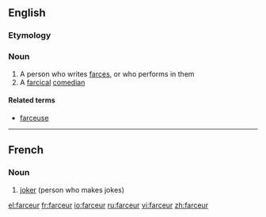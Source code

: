 ==English==

===Etymology===
{{etyl|fr}}

===Noun===
{{en-noun}}

# A person who writes [[farce]]s, or who performs in them
# A [[farcical]] [[comedian]]

====Related terms====
* [[farceuse]]

----

==French==

===Noun===
{{infl|fr|noun|g=m}}

# [[joker]] (person who makes jokes)

{{tbot entry|French|joker|2008|December|fr}}

[[el:farceur]]
[[fr:farceur]]
[[io:farceur]]
[[ru:farceur]]
[[vi:farceur]]
[[zh:farceur]]